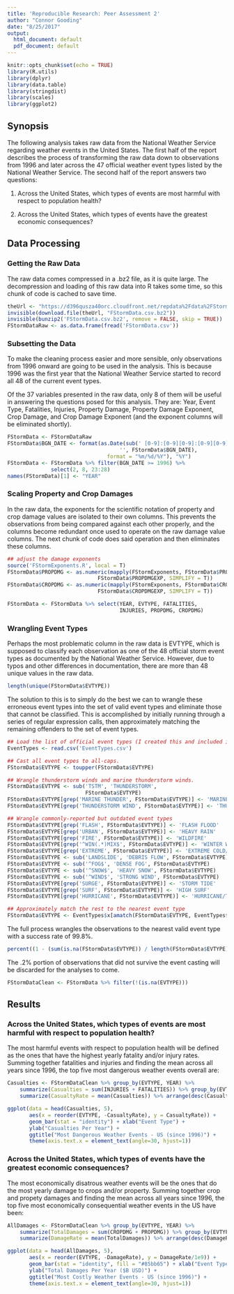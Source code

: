 ```yaml
---
title: 'Reproducible Research: Peer Assessment 2'
author: "Connor Gooding"
date: "8/25/2017"
output:
  html_document: default
  pdf_document: default
---
```


```r
knitr::opts_chunk$set(echo = TRUE)
library(R.utils)
library(dplyr)
library(data.table)
library(stringdist)
library(scales)
library(ggplot2)
```

## Synopsis

The following analysis takes raw data from the National Weather Service regarding weather events in the United States. The first half of the report describes the process of transforming the raw data down to observations from 1996 and later across the 47 official weather event types listed by the National Weather Service. The second half of the report answers two questions:

1. Across the United States, which types of events are most harmful with respect to population health?

2. Across the United States, which types of events have the greatest economic consequences?

## Data Processing

### Getting the Raw Data

The raw data comes compressed in a .bz2 file, as it is quite large. The decompression and loading of this raw data into R takes some time, so this chunk of code is cached to save time.

```r
theUrl <- "https://d396qusza40orc.cloudfront.net/repdata%2Fdata%2FStormData.csv.bz2"
invisible(download.file(theUrl, "FStormData.csv.bz2"))
invisible(bunzip2('FStormData.csv.bz2', remove = FALSE, skip = TRUE))
FStormDataRaw <- as.data.frame(fread('FStormData.csv'))
```


### Subsetting the Data

To make the cleaning process easier and more sensible, only observations from 1996 onward are going to be used in the analysis. This is because 1996 was the first year that the National Weather Service started to record all 48 of the current event types.

Of the 37 variables presented in the raw data, only 8 of them will be useful in answering the questions posed for this analysis. They are: Year, Event Type, Fatalities, Injuries, Property Damage, Property Damage Exponent, Crop Damage, and Crop Damage Exponent (and the exponent columns will be eliminated shortly).

```r
FStormData <- FStormDataRaw
FStormData$BGN_DATE <- format(as.Date(sub(' [0-9]:[0-9][0-9]:[0-9][0-9]$',
                                    '', FStormData$BGN_DATE), 
                                format = "%m/%d/%Y"), "%Y")
FStormData <- FStormData %>% filter(BGN_DATE >= 1996) %>%
              select(2, 8, 23:28)
names(FStormData)[1] <- "YEAR"

```

### Scaling Property and Crop Damages

In the raw data, the exponents for the scientific notation of property and crop damage values are isolated to their own columns. This prevents the observations from being compared against each other properly, and the columns become redundant once used to operate on the raw damage value columns. The next chunk of code does said operation and then eliminates these columns. 

```r

## adjust the damage exponents
source('FStormExponents.R', local = T)
FStormData$PROPDMG <- as.numeric(mapply(FStormExponents, FStormData$PROPDMG,
                             FStormData$PROPDMGEXP, SIMPLIFY = T))
FStormData$CROPDMG <- as.numeric(mapply(FStormExponents, FStormData$CROPDMG,
                             FStormData$CROPDMGEXP, SIMPLIFY = T))

FStormData <- FStormData %>% select(YEAR, EVTYPE, FATALITIES,
                                    INJURIES, PROPDMG, CROPDMG)
```

### Wrangling Event Types

Perhaps the most problematic column in the raw data is EVTYPE, which is supposed to classify each observation as one of the 48 official storm event types as documented by the National Weather Service. However, due to typos and other differences in documentation, there are more than 48 unique values in the raw data.

```r
length(unique(FStormData$EVTYPE))
```

The solution to this is to simply do the best we can to wrangle these erroneous event types into the set of valid event types and eliminate those that cannot be classified. This is accomplished by initially running through a series of regular expression calls, then approximately matching the remaining offenders to the set of event types. 

```r

## Load the list of official event types (I created this and included it in the repo).
EventTypes <- read.csv('EventTypes.csv')

## Cast all event types to all-caps.
FStormData$EVTYPE <- toupper(FStormData$EVTYPE)

## Wrangle thunderstorm winds and marine thunderstorm winds.
FStormData$EVTYPE <- sub('TSTM', 'THUNDERSTORM',
                         FStormData$EVTYPE)
FStormData$EVTYPE[grep('MARINE THUNDER', FStormData$EVTYPE)] <- 'MARINE TSTM WIND'
FStormData$EVTYPE[grep('THUNDERSTORM WIND', FStormData$EVTYPE)] <- 'THUNDERSTORM WIND'

## Wrangle commonly-reported but outdated event types
FStormData$EVTYPE[grep('FLASH', FStormData$EVTYPE)] <- 'FLASH FLOOD'
FStormData$EVTYPE[grep('URBAN', FStormData$EVTYPE)] <- 'HEAVY RAIN'
FStormData$EVTYPE[grep('FIRE', FStormData$EVTYPE)] <- 'WILDFIRE'
FStormData$EVTYPE[grep('^WIN(.*)MIX$', FStormData$EVTYPE)] <- 'WINTER WEATHER'
FStormData$EVTYPE[grep('EXTREME', FStormData$EVTYPE)] <- 'EXTREME COLD/WIND CHILL'
FStormData$EVTYPE <- sub('LANDSLIDE', 'DEBRIS FLOW', FStormData$EVTYPE)
FStormData$EVTYPE <- sub('^FOG$', 'DENSE FOG', FStormData$EVTYPE)
FStormData$EVTYPE <- sub('^SNOW$', 'HEAVY SNOW', FStormData$EVTYPE)
FStormData$EVTYPE <- sub('^WIND$', 'STRONG WIND', FStormData$EVTYPE)
FStormData$EVTYPE[grep('SURGE', FStormData$EVTYPE)] <- 'STORM TIDE'
FStormData$EVTYPE[grep('SURF', FStormData$EVTYPE)] <- 'HIGH SURF'
FStormData$EVTYPE[grep('HURRICANE', FStormData$EVTYPE)] <- 'HURRICANE/TYPHOON'

## Approximately match the rest to the nearest event type
FStormData$EVTYPE <- EventTypes$x[amatch(FStormData$EVTYPE, EventTypes$x, maxDist = 5)]
```

The full process wrangles the observations to the nearest valid event type with a success rate of 99.8%.

```r
percent((1 - (sum(is.na(FStormData$EVTYPE)) / length(FStormData$EVTYPE))))
```

The .2% portion of observations that did not survive the event casting will be discarded for the analyses to come.

```r
FStormDataClean <- FStormData %>% filter(!(is.na(EVTYPE)))
```

## Results

### Across the United States, which types of events are most harmful with respect to population health?

The most harmful events with respect to population health will be defined as the ones that have the highest yearly fatality and/or injury rates. Summing together fatalities and injuries and finding the mean across all years since 1996, the top five most dangerous weather events overall are:

```r
Casualties <- FStormDataClean %>% group_by(EVTYPE, YEAR) %>% 
    summarize(Casualties = sum(INJURIES + FATALITIES)) %>% group_by(EVTYPE) %>%
    summarize(CasualtyRate = mean(Casualties)) %>% arrange(desc(CasualtyRate))

ggplot(data = head(Casualties, 5), 
       aes(x = reorder(EVTYPE, -CasualtyRate), y = CasualtyRate)) + 
       geom_bar(stat = "identity") + xlab("Event Type") + 
       ylab("Casualties Per Year") + 
       ggtitle("Most Dangerous Weather Events - US (since 1996)") +
       theme(axis.text.x = element_text(angle=30, hjust=1)) 
```

### Across the United States, which types of events have the greatest economic consequences?

The most economically disatrous weather events will be the ones that do the most yearly damage to crops and/or property. Summing together crop and propety damages and finding the mean across all years since 1996, the top five most economically consequential weather events in the US have been:

```r
AllDamages <- FStormDataClean %>% group_by(EVTYPE, YEAR) %>% 
    summarize(TotalDamages = sum(CROPDMG + PROPDMG)) %>% group_by(EVTYPE) %>%
    summarize(DamageRate = mean(TotalDamages)) %>% arrange(desc(DamageRate))

ggplot(data = head(AllDamages, 5), 
       aes(x = reorder(EVTYPE, -DamageRate), y = DamageRate/1e9)) + 
       geom_bar(stat = "identity", fill = "#85bb65") + xlab("Event Type") + 
       ylab("Total Damages Per Year ($B USD)") + 
       ggtitle("Most Costly Weather Events - US (since 1996)") +
       theme(axis.text.x = element_text(angle=30, hjust=1)) 
```


